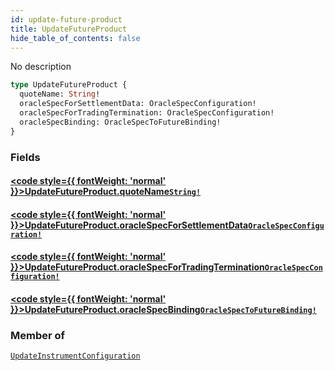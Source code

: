 ```yaml
---
id: update-future-product
title: UpdateFutureProduct
hide_table_of_contents: false
---
```








No description

```graphql
type UpdateFutureProduct {
  quoteName: String!
  oracleSpecForSettlementData: OracleSpecConfiguration!
  oracleSpecForTradingTermination: OracleSpecConfiguration!
  oracleSpecBinding: OracleSpecToFutureBinding!
}
```


### Fields

#### [<code style={{ fontWeight: 'normal' }}>UpdateFutureProduct.<b>quoteName</b></code>](#)<Bullet />[`String!`](/docs/testnet/graphql/scalars/string) <Badge class="secondary" text="non-null"/> <Badge class="secondary" text="scalar"/>
> 
> 

#### [<code style={{ fontWeight: 'normal' }}>UpdateFutureProduct.<b>oracleSpecForSettlementData</b></code>](#)<Bullet />[`OracleSpecConfiguration!`](/docs/testnet/graphql/objects/oracle-spec-configuration) <Badge class="secondary" text="non-null"/> <Badge class="secondary" text="object"/>
> 
> 

#### [<code style={{ fontWeight: 'normal' }}>UpdateFutureProduct.<b>oracleSpecForTradingTermination</b></code>](#)<Bullet />[`OracleSpecConfiguration!`](/docs/testnet/graphql/objects/oracle-spec-configuration) <Badge class="secondary" text="non-null"/> <Badge class="secondary" text="object"/>
> 
> 

#### [<code style={{ fontWeight: 'normal' }}>UpdateFutureProduct.<b>oracleSpecBinding</b></code>](#)<Bullet />[`OracleSpecToFutureBinding!`](/docs/testnet/graphql/objects/oracle-spec-to-future-binding) <Badge class="secondary" text="non-null"/> <Badge class="secondary" text="object"/>
> 
> 



### Member of

[`UpdateInstrumentConfiguration`](/docs/testnet/graphql/objects/update-instrument-configuration)  <Badge class="secondary" text="object"/>



